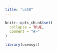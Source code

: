 ```yaml
---
title: "us50"
---
```


```r
knitr::opts_chunk$set(
  collapse = TRUE,
  comment = "#>"
)
```

```r
library(usensys)
```
